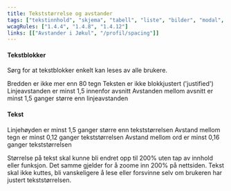 ```yaml
---
title: Tekststørrelse og avstander
tags: ["tekstinnhold", "skjema", "tabell", "liste", "bilder", "modal", "innlogging", "navigasjon", "animasjon"]
wcagRules: ["1.4.4", "1.4.8", "1.4.12"]
links: [["Avstander i Jøkul", "/profil/spacing"]]
---
```



#### Tekstblokker

Sørg for at tekstblokker enkelt kan leses av alle brukere.

<List>
    <CheckListItem>Bredden er ikke mer enn 80 tegn</CheckListItem>
    <CheckListItem>Teksten er ikke blokkjustert ('justified')</CheckListItem>
    <CheckListItem>Linjeavstanden er minst 1,5 innenfor avsnitt</CheckListItem>
    <CheckListItem>Avstanden mellom avsnitt er minst 1,5 ganger større enn linjeavstanden</CheckListItem>
</List>

#### Tekst

<List>
    <CheckListItem>Linjehøyden er minst 1,5 ganger større enn tekststørrelsen</CheckListItem>
    <CheckListItem>Avstand mellom tegn er minst 0,12 ganger tekststørrelsen</CheckListItem>
    <CheckListItem>Avstand mellom ord er minst 0,16 ganger tekststørrelsen</CheckListItem>
</List>

Størrelse på tekst skal kunne bli endret opp til 200% uten tap av innhold eller funksjon. Det samme gjelder for å zoome inn 200% på nettsiden. Tekst skal ikke kuttes, bli vanskeligere å lese eller forsvinne selv om brukeren har justert tekststørrelsen.
